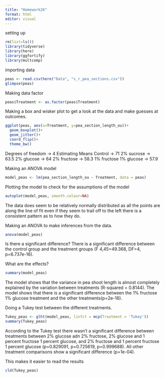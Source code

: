 ```yaml
---
title: "Homework26"
format: html
editor: visual
---
```


setting up

```r
rm(list=ls())
library(tidyverse)
library(here)
library(ggfortify)
library(multcomp)
```

importing data

```r
peas <- read.csv(here("Data", "s_r_pea_sections.csv"))
glimpse(peas)
```

Making data factor

```r
peas$Treatment <- as.factor(peas$Treatment)
```

Making a box and wisker plot to get a look at the data and make guesses at outcomes.

```r
ggplot(peas, aes(x=Treatment, y=pea_section_length_ou))+
  geom_boxplot()+
  geom_jitter()+
  coord_flip()+
  theme_bw()
```

Degrees of freedom -> 4 Estimating Means Control -> 71 2% sucrose -> 63.5 2% glucose -> 64 2% fructose -> 58.3 1% fructose 1% glucose -> 57.9

Making an ANOVA model

```r
model_peas <- lm(pea_section_length_ou ~ Treatment, data = peas)
```

Plotting the model to check for the assumptions of the model

```r
autoplot(model_peas, smooth.colour=NA)
```

The data does seem to be relatively normally distributed as all the points are along the line of fit even if they seem to trail off to the left there is a consistent pattern as to how they do.

Making an ANOVA to make inferences from the data.

```r
anova(model_peas)
```

Is there a significant difference? There is a significant difference between the control group and the treatment groups (F 4,45=49.368, DF=4, p=6.737e-16).

What are the effects?

```r
summary(model_peas)
```

The model shows that the variance in pea shoot length is almost completely explained by the variation between treatments (R-squared = 0.8144). The model shows that there is a significant difference between the 1% fructose 1% glucose treatment and the other treatments(p=2e-16). 

Doing a Tukey test between the different treatments.

```r
Tukey_peas <- glht(model_peas, linfct = mcp(Treatment = 'Tukey'))
summary(Tukey_peas)
```
According to the Tukey test there wasn't a significant difference between treatments between 2% glucose adn 2% fructose, 2% glucose and 1 percent fructose 1 percent glucose, and 2% fructose and 1 percent fructose 1 percent glucose (p=0.829091, p=0.725619, p=0.999688). All other treatment comparisons show a significant difference (p=1e-04).

This makes it easier to read the results
```r
cld(Tukey_peas)
```





